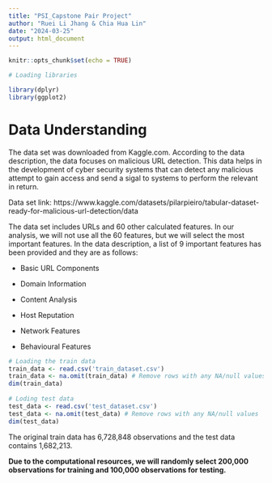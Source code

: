 ```yaml
---
title: "PSI_Capstone Pair Project"
author: "Ruei Li Jhang & Chia Hua Lin"
date: "2024-03-25"
output: html_document
---
```


```r
knitr::opts_chunk$set(echo = TRUE)
```


```r

# Loading libraries

library(dplyr)
library(ggplot2)


```



# Data Understanding

The data set was downloaded from Kaggle.com. According to the data description, the data focuses on malicious URL detection. This data helps in the development of cyber security systems that can detect any malicious attempt to gain access and send a sigal to systems to perform the relevant in return.

Data set link: https://www.kaggle.com/datasets/pilarpieiro/tabular-dataset-ready-for-malicious-url-detection/data

The data set includes URLs and 60 other calculated features. In our analysis, we will not use all the 60 features, but we will select the most important features. In the data description, a list of 9 important features has been provided and they are as follows:

* Basic URL Components

* Domain Information

* Content Analysis

* Host Reputation

* Network Features

* Behavioural Features



```r

# Loading the train data
train_data <- read.csv('train_dataset.csv')
train_data <- na.omit(train_data) # Remove rows with any NA/null values
dim(train_data)
 
# Loding test data
test_data <- read.csv('test_dataset.csv')
test_data <- na.omit(test_data) # Remove rows with any NA/null values
dim(test_data)

```

The original train data has 6,728,848 observations and the test data contains 1,682,213.


**Due to the computational resources, we will randomly select 200,000 observations for training and 100,000 observations for testing.** 



```r

```











